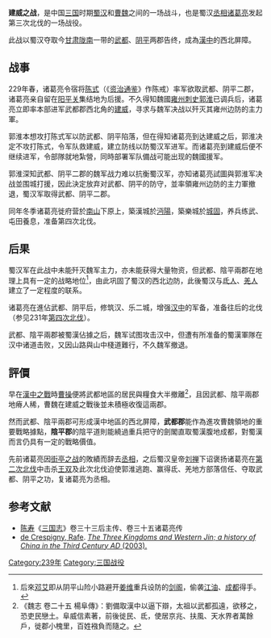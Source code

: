 {{Infobox military conflict
|conflict=建威之战
|partof=第三次[[诸葛亮北伐|诸葛亮北伐]]
|image=Zhuge Liang 3rd Northern Expedition.png
|caption=诸葛亮第三次北伐
|date=229年2月—5月<ref>《资治通鉴》卷七十一</ref>
|place=今[[中国|中国]][[甘肃|甘肃]][[陇南|陇南]]
|casus=
|territory=蜀汉取得武都、阴平二郡
|result=蜀汉胜
|combatant1=[[曹魏|曹魏]]
|combatant2=[[蜀汉|蜀汉]]
|commander1=[[郭淮|郭淮]]
|commander2=[[诸葛亮|诸葛亮]]<br>[[陈式|陈式]]
|strength1= 不详
|strength2= 不详
|casualties1=
|casualties2=
}}
{{Campaignbox 諸葛亮北伐}}
'''建威之战'''，是中国[[三国|三国]]时期[[蜀汉|蜀汉]]和[[曹魏|曹魏]]之间的一场战斗，也是蜀汉[[丞相|丞相]][[诸葛亮|诸葛亮]]发起第三次北伐的一场战役。

此战以蜀汉夺取今[[甘肃|甘肃]][[陇南|陇南]]一带的[[武都郡|武都]]、[[阴平郡|阴平]]两郡告终，成為[[漢中|漢中]]的西北屏障。

== 战事 ==
229年春，诸葛亮令宿将[[陈式|陈式]]（《[[资治通鉴|资治通鉴]]》作陈戒）率军欲取武都、阴平二郡，诸葛亮亲自留在[[阳平关|阳平关]]集结地为后援。不久得知魏國[[雍州|雍州]][[刺史|刺史]][[郭淮|郭淮]]已调兵后，诸葛亮立即率本部进军武都郡西北角的[[建威|建威]]，寻求与魏军决战以歼灭其雍州边防的主力軍。

郭淮本想攻打陈式军以防武都、阴平陷落，但在得知诸葛亮到达建威之后，郭淮决定不攻打陈式，令军队救建威，建立防线以防蜀汉军进军。而诸葛亮到建威后便不继续进军，令部隊就地紮營，同時部署军队備战可能出现的魏國援军。

郭淮深知武都、阴平二郡的魏军战力难以抗衡蜀汉军，亦知诸葛亮試圖與郭淮军决战並围城打援，因此決定放弃对武都、阴平的防守，並率領雍州边防的主力軍撤退，蜀汉军取得武都、阴平二郡。

同年冬季诸葛亮徙府营於[[終南山|南山]]下原上，築漢城於[[勉縣|沔陽]]，築樂城於[[城固縣|城固]]，养兵练武、屯田養息，准备第四次北伐。

== 后果 ==
蜀汉军在此战中未能歼灭魏军主力，亦未能获得大量物资，但武都、陰平兩郡在地理上具有一定的战略地位<ref>后來[[邓艾|邓艾]]即从阴平山险小路避开[[姜维|姜维]]重兵设防的[[剑阁|剑阁]]，偷袭[[江油|江油]]、[[成都|成都]]得手。</ref>，由此巩固了蜀汉的西北边防，此後蜀汉与[[氐人|氐人]]、[[羌人|羌人]]建立了一定程度的联系。

诸葛亮在進佔武都、阴平后，修筑汉、乐二城，增强[[汉中|汉中]]的军备，准备往后的北伐（参见231年[[诸葛亮北伐#第四次北伐|第四次北伐]]）。

武都、陰平兩郡被蜀漢佔據之后，魏军试图攻击汉中，但遭有所准备的蜀漢軍隊在汉中诸道击败，又因山路與山中棧道難行，不久魏军撤退。

== 評價 ==
早在[[漢中之戰|漢中之戰]]時[[曹操|曹操]]便將武都地區的居民與糧食大半撤離<ref>《魏志 卷二十五 楊阜傳》：劉備取漢中以逼下辯，太祖以武都孤遠，欲移之，恐吏民戀土。阜威信素著，前後徙民、氐，使居京兆、扶風、天水界者萬餘戶，徙郡小槐里，百姓襁負而隨之。</ref>，且因武都、陰平兩郡地瘠人稀，曹魏在建威之戰後並未積極收復這兩郡。

然而武都、陰平兩郡可形成漢中地區的西北屏障，'''武都郡'''能作為進攻曹魏領地的重要戰略據點，'''陰平郡'''的陰平道則能繞過重兵把守的劍閣直取蜀漢腹地成都，對蜀漢而言仍具有一定的戰略價值。

先前诸葛亮因[[街亭之战|街亭之战]]的敗績而辞去[[丞相|丞相]]，之后蜀汉皇帝[[刘禅|刘禅]]下诏褒扬诸葛亮在[[陈仓之围|第二次北伐]]中击杀[[王双_(曹真部将)|王双]]及此次北伐迫使郭淮逃跑、赢得氐、羌地方部落信任、夺取武都、阴平之功，复诸葛亮为丞相。

== 参考文献 ==
{{reflist}}
*[[陈寿|陈寿]]《[[三国志|三国志]]》卷三十三后主传、卷三十五诸葛亮传
*[[Rafe_de_Crespigny|de Crespigny, Rafe]]. [https://digitalcollections.anu.edu.au/html/1885/42048/3KWJin.html ''The Three Kingdoms and Western Jin; a history of China in the Third Century AD'' (2003).] {{Wayback|url=https://digitalcollections.anu.edu.au/html/1885/42048/3KWJin.html |date=20160304185548 }}

[[Category:239年|Category:239年]]
[[Category:三国战役|Category:三国战役]]